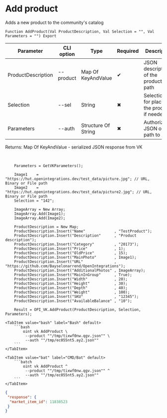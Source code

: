 ﻿---
sidebar_position: 4
description: Add product and other functions to work with VK in the Open Integration Package, a free open-source integration library for 1C:Enterprise 8, OneScript and CLI
keywords: [1C, 1С, 1С:Enterprise, 1С:Enterprise 8.3, API, Integration, Services, Exchange, OneScript, CLI, VK]
---


# Add product
 Adds a new product to the community's catalog



`Function AddProduct(Val ProductDescription, Val Selection = "", Val Parameters = "") Export`

  | Parameter | CLI option | Type | Required | Description |
  |-|-|-|-|-|
  | ProductDescription | --product | Map Of KeyAndValue | &#x2714; | JSON description of the product or path |
  | Selection | --sel | String | &#x2716; | Selection ID for placing the product, if needed |
  | Parameters | --auth | Structure Of String | &#x2716; | Authorization JSON or path to .json |

  
  Returns:  Map Of KeyAndValue - serialized JSON response from VK

<br/>



```bsl title="1C:Enterprise/OneScript code example"
    Parameters = GetVKParameters();

    Image1    = "https://hut.openintegrations.dev/test_data/picture.jpg"; // URL, Binary or File path
    Image2    = "https://hut.openintegrations.dev/test_data/picture2.jpg"; // URL, Binary or File path
    Selection = "142";

    ImageArray = New Array;
    ImageArray.Add(Image1);
    ImageArray.Add(Image2);

    ProductDescription = New Map;
    ProductDescription.Insert("Name"             , "TestProduct");
    ProductDescription.Insert("Description"      , "Product description");
    ProductDescription.Insert("Category"         , "20173");
    ProductDescription.Insert("Price"            , 1);
    ProductDescription.Insert("OldPrice"         , 15);
    ProductDescription.Insert("MainPhoto"        , Image1);
    ProductDescription.Insert("URL"              , "https://github.com/Bayselonarrend/OpenIntegrations");
    ProductDescription.Insert("AdditionalPhotos" , ImageArray);
    ProductDescription.Insert("MainInGroup"      , True);
    ProductDescription.Insert("Width"            , 20);
    ProductDescription.Insert("Height"           , 30);
    ProductDescription.Insert("Depth"            , 40);
    ProductDescription.Insert("Weight"           , 100);
    ProductDescription.Insert("SKU"              , "12345");
    ProductDescription.Insert("AvailableBalance" , "10");

    Result = OPI_VK.AddProduct(ProductDescription, Selection, Parameters);
```
 

 <Tabs>
  
    <TabItem value="bash" label="Bash" default>
        ```bash
            oint vk AddProduct \
             --product ""/tmp/tixwf0nw.qgv.json"" \
             --auth ""/tmp/ec055nt5.ay2.json""
        ```
    </TabItem>
  
    <TabItem value="bat" label="CMD/Bat" default>
        ```batch
            oint vk AddProduct ^
             --product ""/tmp/tixwf0nw.qgv.json"" ^
             --auth ""/tmp/ec055nt5.ay2.json""
        ```
    </TabItem>
</Tabs>


```json title="Result"
{
 "response": {
  "market_item_id": 11838523
 }
}
```
